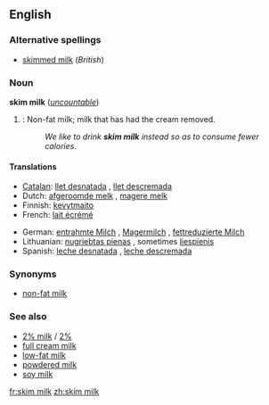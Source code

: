<!-- If you edit this page, please also edit "skimmed milk" so that these pages remain synchronised-->
==English==

===Alternative spellings===
*[[skimmed milk]] (''British'')

===Noun===
'''skim milk''' (''[[uncountable]]'')

# {{US}}: Non-fat milk; milk that has had the cream removed.
#:''We like to drink '''skim milk''' instead so as to consume fewer calories''.

====Translations====
{{top}}
*[[Catalan]]: [[llet desnatada]] {{f}}, [[llet descremada]] {{f}}
*Dutch: [[afgeroomde melk]] {{f}}, [[magere melk]] {{f}}
*Finnish: [[kevytmaito]]
*French: [[lait écrémé]] {{m}}
{{mid}}
*German: [[entrahmte Milch]] {{f}}, [[Magermilch]] {{f}}, [[fettreduzierte Milch]] {{f}}
*Lithuanian: [[nugriebtas pienas]] {{m}}, sometimes [[liespienis]] {{m}}
*Spanish: [[leche desnatada]] {{f}}, [[leche descremada]] {{f}}
{{bottom}}

===Synonyms===
*[[non-fat milk]]

===See also===
*[[2% milk]] / [[2%]]
*[[full cream milk]]
*[[low-fat milk]]
*[[powdered milk]]
*[[soy milk]]

<!-- If you edit this page, please also edit "skimmed milk" so that these pages remain synchronised-->

[[fr:skim milk]]
[[zh:skim milk]]
